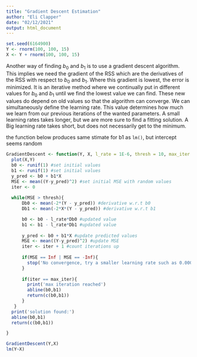 ```yaml
---
title: "Gradient Descent Estimation"
author: "Eli Clapper"
date: "02/12/2021"
output: html_document
---
```


```r
set.seed(6164900)
Y <- rnorm(100, 100, 15)
X <- Y + rnorm(100, 100, 15)
```

Another way of finding $b_0$ and $b_1$ is to use a gradient descent algorithm.
This implies we need the gradient of the RSS which are the derivatives of the RSS with respect to $b_0$ and $b_1$.
Where this gradient is lowest, the error is minimized. It is an iterative method where we continually put in different values for $b_0$ and $b_1$ until we find the lowest value we can find. These new values do depend on old values so that the algorithm can converge. We can simultaneously define the learning rate. This value determines how much we learn from our previous iterations of the wanted parameters. A small learning rates takes longer, but we are more sure to find a fitting solution. A Big learning rate takes short, but does not necessarily get to the minimum. 

the function below produces same stimate for b1 as `lm()`, but intercept seems random
```r
GradientDescent <- function(Y, X, l_rate = 1E-6, thresh = 10, max_iter = 10000){
  plot(X,Y)
  b0 <- runif(1) #set initial values
  b1 <- runif(1) #set initial values
  y_pred <- b0 + b1*X
  MSE <- mean((Y-y_pred)^2) #set initial MSE with random values
  iter <- 0
  
  while(MSE > thresh){
      Db0 <- mean(-2*(Y - y_pred)) #derivative w.r.t b0
      Db1 <- mean(-2*X*(Y - y_pred)) #derivative w.r.t b1

      b0 <- b0 - l_rate*Db0 #updated value
      b1 <- b1 - l_rate*Db1 #updated value
      
      y_pred <- b0 + b1*X #update predicted values
      MSE <- mean((Y-y_pred)^2) #update MSE
      iter <- iter + 1 #count iterations up
      
      if(MSE == Inf | MSE == -Inf){
        stop('No convergence, try a smaller learning rate such as 0.000001')
      }
      
      if(iter == max_iter){
        print('max iteration reached')
        abline(b0,b1)
        return(c(b0,b1))
      }
   }
  print('solution found:')
  abline(b0,b1)
  return(c(b0,b1))

}

GradientDescent(Y,X)
lm(Y~X)

```